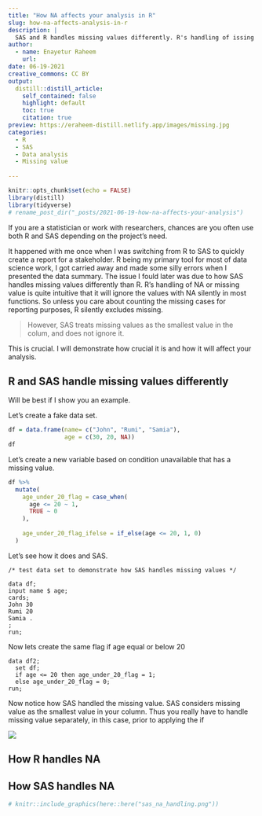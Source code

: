 ```yaml
---
title: "How NA affects your analysis in R"
slug: how-na-affects-analysis-in-r
description: |
  SAS and R handles missing values differently. R's handling of issing value is somewhat intuitive. For SAS, it treats missing value as the smallest value in the column.
author:
  - name: Enayetur Raheem
    url: 
date: 06-19-2021
creative_commons: CC BY
output:
  distill::distill_article:
    self_contained: false
    highlight: default
    toc: true
    citation: true
preview: https://eraheem-distill.netlify.app/images/missing.jpg
categories:
  - R
  - SAS
  - Data analysis
  - Missing value
  
---
```



```r
knitr::opts_chunk$set(echo = FALSE)
library(distill)
library(tidyverse)
# rename_post_dir("_posts/2021-06-19-how-na-affects-your-analysis")
```

If you are a statistician or work with researchers, chances are you often use both R and SAS depending on the project's need. 

It happened with me once when I was switching from R to SAS to quickly create a report for a stakeholder. R being my primary tool for most of data science work, I got carried away and made some silly errors when I presented the data summary. The issue I fould later was due to how SAS handles missing values differently than R. 
R's handling of NA or missing value is quite intuitive that it will ignore the values with NA silently in most functions. So unless you care about counting the missing cases for reporting purposes, R silently excludes missing.

> However, SAS treats missing values as the smallest value in the colum, and does not ignore it. 

This is crucial. I will demonstrate how crucial it is and how it will affect your analysis.

## R and SAS handle missing values differently

Will be best if I show you an example. 

Let's create a fake data set. 

```r
df = data.frame(name= c("John", "Rumi", "Samia"),
                age = c(30, 20, NA))
df
```

Let's create a new variable based on condition unavailable that has a missing value.

```r
df %>% 
  mutate(
    age_under_20_flag = case_when(
      age <= 20 ~ 1,
      TRUE ~ 0
    ),
    
    age_under_20_flag_ifelse = if_else(age <= 20, 1, 0)
  )
```

Let's see how it does and SAS.

```
/* test data set to demonstrate how SAS handles missing values */

data df;
input name $ age;
cards;
John 30
Rumi 20
Samia .
;
run;

```

Now lets create the same flag if age equal or below 20

```{}
data df2;
  set df;
  if age <= 20 then age_under_20_flag = 1;
  else age_under_20_flag = 0;
run;

```

Now notice how SAS handled the missing value. SAS considers missing value as the smallest value in your column. Thus you really have to handle missing value separately, in this case, prior to applying the if

![](sas_na_handling.png)

## How R handles NA

## How SAS handles NA




```r
# knitr::include_graphics(here::here("sas_na_handling.png"))
```


